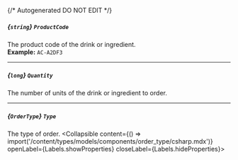 {/* Autogenerated DO NOT EDIT  */}

##### *{`string`}* `ProductCode`
The product code of the drink or ingredient.
<br/>
**Example:** `AC-A2DF3`

---
##### *{`long`}* `Quantity`
The number of units of the drink or ingredient to order.

---
##### *{`OrderType`}* `Type`
The type of order.
<Collapsible content={() => import('/content/types/models/components/order_type/csharp.mdx')} openLabel={Labels.showProperties} closeLabel={Labels.hideProperties}>
</Collapsible>


